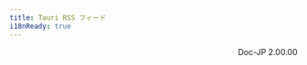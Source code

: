 ```yaml
---
title: Tauri RSS フィード
i18nReady: true
---
```



<LinkCard
  title="すべての更新情報"
  description="サイト全体の更新通知を受け取ります。"
  href="/feed.xml"
/>

<LinkCard
  title="ブログの更新情報"
  description="最新のブログ投稿や記事を確認します"
  href="/blog/rss.xml"
/>

<LinkCard
  title="ページの更新情報"
  description="メインサイトの更新情報を受け取ります。"
  href="/pages.xml"
/>

<div style="text-align: right;">Doc-JP 2.00.00</div>
